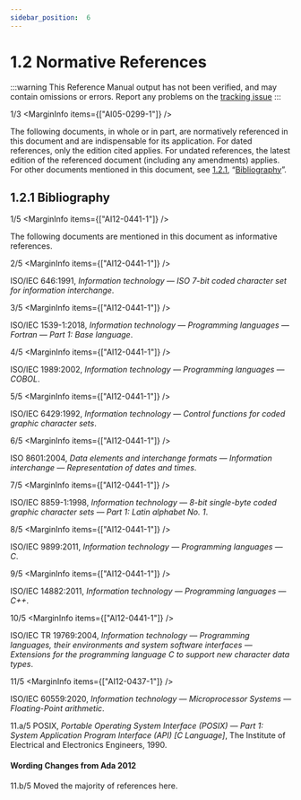 ```yaml
---
sidebar_position:  6
---
```


# 1.2 Normative References

:::warning
This Reference Manual output has not been verified,
and may contain omissions or errors.
Report any problems on the [tracking issue](https://github.com/ada-lang-io/ada-lang-io/issues/20)
:::


<MarginText>1/3</MarginText>
<MarginInfo items={["AI05-0299-1"]} />
<p> The following documents, in whole or in part, are normatively referenced in this document and are indispensable for its application. For dated references, only the edition cited applies. For undated references, the latest edition of the referenced document (including any amendments) applies. For other documents mentioned in this document, see <a href="../AA-1/AA-1.2#Subclause_1.2.1">1.2.1</a>, &ldquo;<a href="../AA-1/AA-1.2#Subclause_1.2.1">Bibliography</a>&rdquo;. <br /></p>

<a id="Subclause_1.2.1"></a>

## 1.2.1  Bibliography

<MarginText>1/5</MarginText>
<MarginInfo items={["AI12-0441-1"]} />
<p>The following documents are mentioned in this document as informative references. <br /></p>

<MarginText>2/5</MarginText>
<MarginInfo items={["AI12-0441-1"]} />
<p>ISO/IEC 646:1991, <em>Information technology &mdash; ISO 7-bit coded character set for information interchange</em>.<br /></p>

<MarginText>3/5</MarginText>
<MarginInfo items={["AI12-0441-1"]} />
<p>ISO/IEC 1539-1:2018, <em>Information technology &mdash; Programming languages &mdash; Fortran &mdash; Part 1: Base language</em>.<br /></p>

<MarginText>4/5</MarginText>
<MarginInfo items={["AI12-0441-1"]} />
<p>ISO/IEC 1989:2002, <em>Information technology &mdash; Programming languages &mdash; COBOL</em>.<br /></p>

<MarginText>5/5</MarginText>
<MarginInfo items={["AI12-0441-1"]} />
<p>ISO/IEC 6429:1992, <em>Information technology &mdash; Control functions for coded graphic character sets</em>.<br /></p>

<MarginText>6/5</MarginText>
<MarginInfo items={["AI12-0441-1"]} />
<p>ISO 8601:2004, <em>Data elements and interchange formats &mdash; Information interchange &mdash; Representation of dates and times</em>.<br /></p>

<MarginText>7/5</MarginText>
<MarginInfo items={["AI12-0441-1"]} />
<p>ISO/IEC 8859-1:1998, <em>Information technology &mdash; 8-bit single-byte coded graphic character sets &mdash; Part 1: Latin alphabet No. 1</em>.<br /></p>

<MarginText>8/5</MarginText>
<MarginInfo items={["AI12-0441-1"]} />
<p>ISO/IEC 9899:2011, <em>Information technology &mdash; Programming languages &mdash; C</em>.<br /></p>

<MarginText>9/5</MarginText>
<MarginInfo items={["AI12-0441-1"]} />
<p>ISO/IEC 14882:2011, <em>Information technology &mdash; Programming languages &mdash; C++</em>.<br /></p>

<MarginText>10/5</MarginText>
<MarginInfo items={["AI12-0441-1"]} />
<p>ISO/IEC TR 19769:2004, <em>Information technology &mdash; Programming languages, their environments and system software interfaces &mdash; Extensions for the programming language C to support new character data types</em>.<br /></p>

<MarginText>11/5</MarginText>
<MarginInfo items={["AI12-0437-1"]} />
<p>ISO/IEC 60559:2020, <em>Information technology &mdash; Microprocessor Systems &mdash; Floating-Point arithmetic</em>.<br /></p>

<AnnotatedOnly>
<MarginText>11.a/5</MarginText>
<MarginInfo items={["AI12-0437-1"]} />
<Admonition type="aarm" aarm="discussion">
<strong></strong>POSIX, <em>Portable Operating System Interface (POSIX) &mdash; Part 1: System Application Program Interface (API) [C Language]</em>, The Institute of Electrical and Electronics Engineers, 1990. <br /></Admonition>
</AnnotatedOnly>


#### Wording Changes from Ada 2012

<AnnotatedOnly>
<MarginText>11.b/5</MarginText>
<MarginInfo items={["AI12-0441-1"]} />
<Admonition type="aarm" aarm="note">
Moved the majority of references here. <br /></Admonition>
</AnnotatedOnly>

